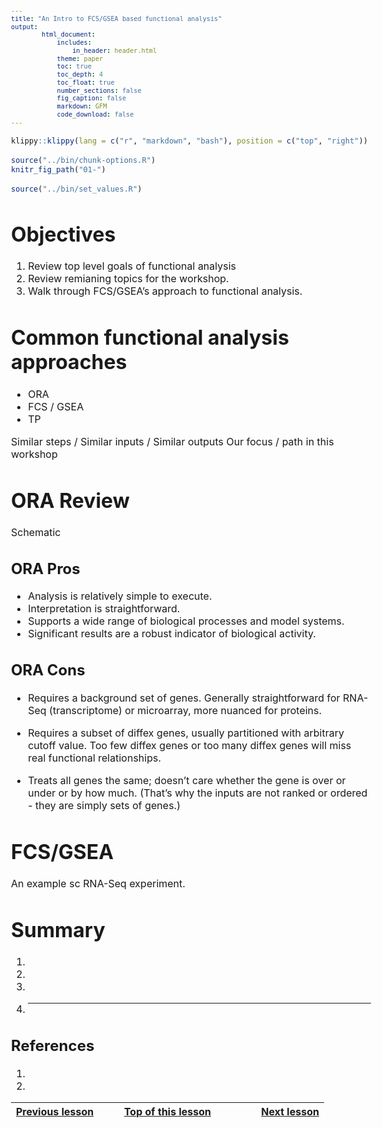 ```yaml
---
title: "An Intro to FCS/GSEA based functional analysis"
output:
        html_document:
            includes:
                in_header: header.html
            theme: paper
            toc: true
            toc_depth: 4
            toc_float: true
            number_sections: false
            fig_caption: false
            markdown: GFM
            code_download: false
---
```


<style type="text/css">

body, td {
   font-size: 16px;
}
code.r{
  font-size: 12px;
}
pre {
  font-size: 12px
}

</style>

```r
klippy::klippy(lang = c("r", "markdown", "bash"), position = c("top", "right"))
```

```r
source("../bin/chunk-options.R")
knitr_fig_path("01-")
```

```r
source("../bin/set_values.R")
```

# Objectives

1. Review top level goals of functional analysis
2. Review remianing topics for the workshop.
3. Walk through FCS/GSEA's approach to functional analysis.

# Common functional analysis approaches

- ORA 
- FCS / GSEA
- TP

Similar steps / Similar inputs / Similar outputs
Our focus / path in this workshop

# ORA Review

Schematic

## ORA Pros

- Analysis is relatively simple to execute.
- Interpretation is straightforward.
- Supports a wide range of biological processes and model systems.
- Significant results are a robust indicator of biological activity.
  
## ORA Cons

  - Requires a background set of genes. Generally straightforward for RNA-Seq
    (transcriptome) or microarray, more nuanced for proteins.
  - Requires a subset of diffex genes, usually partitioned with arbitrary cutoff 
    value. Too few diffex genes or too many diffex genes will miss real 
    functional relationships.

  - Treats all genes the same; doesn't care whether the gene is over or under 
    or by how much. (That's why the inputs are not ranked or ordered - they are 
    simply sets of genes.)


# FCS/GSEA

An example sc RNA-Seq experiment.



# Summary 

1. 
2. 
3.
4.
<hr/>

## References

1. 
2.

| [Previous lesson](workshop-intro.html) | [Top of this lesson](#top) | [Next lesson](more-stuff.html) |
| :--- | :----: | ---: |